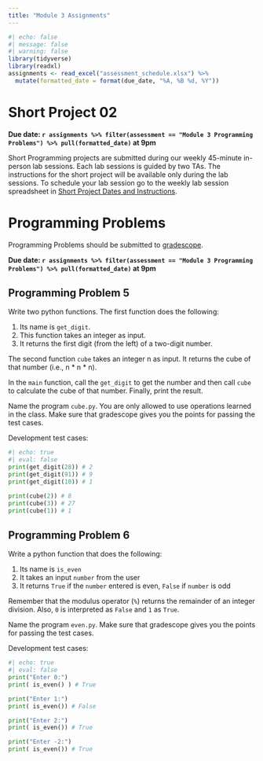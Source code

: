 ```yaml
---
title: "Module 3 Assignments"
---
```


```r
#| echo: false
#| message: false
#| warning: false
library(tidyverse)
library(readxl)
assignments <- read_excel("assessment_schedule.xlsx") %>% 
  mutate(formatted_date = format(due_date, "%A, %B %d, %Y"))
```

# Short Project 02

**Due date: `r assignments %>% filter(assessment == "Module 3 Programming Problems") %>% pull(formatted_date)` at 9pm**

Short Programming projects are submitted during our weekly 45-minute in-person lab sessions. Each lab sessions is guided by two TAs. The instructions for the short project will be available only during the lab sessions. To schedule your lab session go to the weekly lab session spreadsheet in [Short Project Dates and Instructions](short-projects.html).

# Programming Problems

Programming Problems should be submitted to [gradescope](https://www.gradescope.com/courses/1044596).

**Due date: `r assignments %>% filter(assessment == "Module 3 Programming Problems") %>% pull(formatted_date)` at 9pm**

## Programming Problem 5

Write two python functions. The first function does the following:

1.  Its name is `get_digit`.
2.  This function takes an integer as input. 
3.  It returns the first digit (from the left) of a two-digit number. 

The second function `cube` takes an integer n as input. It returns the cube of that number (i.e., n * n * n).

In the `main` function, call the `get_digit` to get the number and then call `cube` to calculate the cube of that number. Finally, print the result.

Name the program `cube.py`. You are only allowed to use operations learned in the class. Make sure that gradescope gives you the points for passing the test cases.

Development test cases:

```python
#| echo: true
#| eval: false
print(get_digit(28)) # 2
print(get_digit(91)) # 9
print(get_digit(10)) # 1

print(cube(2)) # 8
print(cube(3)) # 27
print(cube(1)) # 1
```


## Programming Problem 6

Write a python function that does the following:

1.  Its name is `is_even`
2.  It takes an input `number` from the user
3.  It returns `True` if the `number` entered is even, `False` if `number` is odd

Remember that the modulus operator (`%`) returns the remainder of an integer division. Also, `0` is interpreted as `False` and `1` as `True`.

Name the program `even.py`. Make sure that gradescope gives you the points for passing the test cases.

Development test cases:

```python
#| echo: true
#| eval: false
print("Enter 0:")
print( is_even() ) # True 

print("Enter 1:")
print( is_even()) # False 

print("Enter 2:")
print( is_even()) # True 

print("Enter -2:")
print( is_even()) # True 
```

